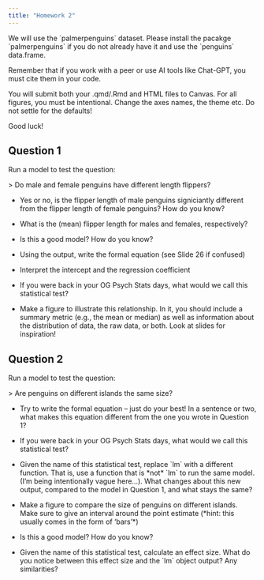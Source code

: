 ```yaml
---
title: "Homework 2"
---
```


We will use the \`palmerpenguins\` dataset. Please install the pacakge \`palmerpenguins\` if you do not already have it and use the \`penguins\` data.frame.

Remember that if you work with a peer or use AI tools like Chat-GPT, you must cite them in your code.

You will submit both your .qmd/.Rmd and HTML files to Canvas. For all figures, you must be intentional. Change the axes names, the theme etc. Do not settle for the defaults!

Good luck!

## Question 1

Run a model to test the question:

\> Do male and female penguins have different length flippers?

-   Yes or no, is the flipper length of male penguins signiciantly different from the flipper length of female penguins? How do you know?

-   What is the (mean) flipper length for males and females, respectively?

-   Is this a good model? How do you know?

-   Using the output, write the formal equation (see Slide 26 if confused)

-   Interpret the intercept and the regression coefficient

-   If you were back in your OG Psych Stats days, what would we call this statistical test?

-   Make a figure to illustrate this relationship. In it, you should include a summary metric (e.g., the mean or median) as well as information about the distribution of data, the raw data, or both. Look at slides for inspiration!

## Question 2

Run a model to test the question:

\> Are penguins on different islands the same size?

-   Try to write the formal equation -- just do your best! In a sentence or two, what makes this equation different from the one you wrote in Question 1?

-   If you were back in your OG Psych Stats days, what would we call this statistical test?

-   Given the name of this statistical test, replace \`lm\` with a different function. That is, use a function that is \*not\* \`lm\` to run the same model. (I'm being intentionally vague here...). What changes about this new output, compared to the model in Question 1, and what stays the same?

-   Make a figure to compare the size of penguins on different islands. Make sure to give an interval around the point estimate (\*hint: this usually comes in the form of 'bars'\*)

-   Is this a good model? How do you know?

-   Given the name of this statistical test, calculate an effect size. What do you notice between this effect size and the \`lm\` object output? Any similarities?
